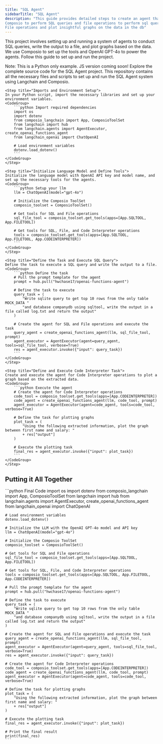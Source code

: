 ```yaml
---
title: "SQL Agent"
sidebarTitle: "SQL Agent"
description: "This guide provides detailed steps to create an agent that leverages 
Composio to perform SQL queries and file operations to perform sql queries and 
File operations and plot insightful graphs on the data in the db"
---
```


This project involves setting up and running a system of agents to conduct SQL queries, write the output to a file, and plot graphs based on the data. We use Composio to set up the tools and OpenAI GPT-4o to power the agents. Follow this guide to set up and run the project.

Note: This is a Python only example. JS version coming soon!
<Card color="#7bee0c" title="SQL Agent GitHub Repository" icon="github" href="https://git.new/SQLAgent">
  Explore the complete source code for the SQL Agent project. This repository contains all the necessary files and scripts to set up and run the SQL Agent system using Langchain and Composio.
  <CardBody>
  </CardBody>
</Card>

<Steps>

    <Step title="Imports and Environment Setup">
    In your Python script, import the necessary libraries and set up your environment variables.
    <CodeGroup>
        ```python Import required dependencies
        import os
        import dotenv
        from composio_langchain import App, ComposioToolSet
        from langchain import hub
        from langchain.agents import AgentExecutor, create_openai_functions_agent
        from langchain_openai import ChatOpenAI

        # Load environment variables
        dotenv.load_dotenv()
        ```
    </CodeGroup>
    </Step>

    <Step title="Initialize Language Model and Define Tools">
    Initialize the language model with OpenAI API key and model name, and set up the necessary tools for the agents.
    <CodeGroup>
        ```python Setup your llm 
        llm = ChatOpenAI(model="gpt-4o")

        # Initialize the Composio ToolSet
        composio_toolset = ComposioToolSet()

        # Get tools for SQL and File operations
        sql_file_tool = composio_toolset.get_tools(apps=[App.SQLTOOL, App.FILETOOL])

        # Get tools for SQL, File, and Code Interpreter operations
        tools = composio_toolset.get_tools(apps=[App.SQLTOOL, App.FILETOOL, App.CODEINTERPRETER])
        ```
    </CodeGroup>
    </Step>

    <Step title="Define the Task and Execute SQL Query">
    Define the task to execute a SQL query and write the output to a file.
    <CodeGroup>
        ```python Define the task
        # Pull the prompt template for the agent
        prompt = hub.pull("hwchase17/openai-functions-agent")

        # Define the task to execute
        query_task = (
            "Write sqlite query to get top 10 rows from the only table MOCK_DATA "
            "and database companydb using sqltool, write the output in a file called log.txt and return the output"
        )

        # Create the agent for SQL and File operations and execute the task
        query_agent = create_openai_functions_agent(llm, sql_file_tool, prompt)
        agent_executor = AgentExecutor(agent=query_agent, tools=sql_file_tool, verbose=True)
        res = agent_executor.invoke({"input": query_task})
        ```
    </CodeGroup>
    </Step>

    <Step title="Define and Execute Code Interpreter Task">
    Create and execute the agent for Code Interpreter operations to plot a graph based on the extracted data.
    <CodeGroup>
        ```python Execute the agent
        # Create the agent for Code Interpreter operations
        code_tool = composio_toolset.get_tools(apps=[App.CODEINTERPRETER])
        code_agent = create_openai_functions_agent(llm, code_tool, prompt)
        agent_executor = AgentExecutor(agent=code_agent, tools=code_tool, verbose=True)

        # Define the task for plotting graphs
        plot_task = (
            "Using the following extracted information, plot the graph between first name and salary: "
            + res["output"]
        )

        # Execute the plotting task
        final_res = agent_executor.invoke({"input": plot_task})
        ```
    </CodeGroup>
    </Step>

</Steps>

## Putting it All Together
<CodeGroup>
    ```python Final Code
    import os
    import dotenv
    from composio_langchain import App, ComposioToolSet
    from langchain import hub
    from langchain.agents import AgentExecutor, create_openai_functions_agent
    from langchain_openai import ChatOpenAI

    # Load environment variables
    dotenv.load_dotenv()

    # Initialize the LLM with the OpenAI GPT-4o model and API key
    llm = ChatOpenAI(model="gpt-4o")

    # Initialize the Composio ToolSet
    composio_toolset = ComposioToolSet()

    # Get tools for SQL and File operations
    sql_file_tool = composio_toolset.get_tools(apps=[App.SQLTOOL, App.FILETOOL])

    # Get tools for SQL, File, and Code Interpreter operations
    tools = composio_toolset.get_tools(apps=[App.SQLTOOL, App.FILETOOL, App.CODEINTERPRETER])

    # Pull the prompt template for the agent
    prompt = hub.pull("hwchase17/openai-functions-agent")

    # Define the task to execute
    query_task = (
        "Write sqlite query to get top 10 rows from the only table MOCK_DATA "
        "and database companydb using sqltool, write the output in a file called log.txt and return the output"
    )

    # Create the agent for SQL and File operations and execute the task
    query_agent = create_openai_functions_agent(llm, sql_file_tool, prompt)
    agent_executor = AgentExecutor(agent=query_agent, tools=sql_file_tool, verbose=True)
    res = agent_executor.invoke({"input": query_task})

    # Create the agent for Code Interpreter operations
    code_tool = composio_toolset.get_tools(apps=[App.CODEINTERPRETER])
    code_agent = create_openai_functions_agent(llm, code_tool, prompt)
    agent_executor = AgentExecutor(agent=code_agent, tools=code_tool, verbose=True)

    # Define the task for plotting graphs
    plot_task = (
        "Using the following extracted information, plot the graph between first name and salary: "
        + res["output"]
    )

    # Execute the plotting task
    final_res = agent_executor.invoke({"input": plot_task})

    # Print the final result
    print(final_res)
    ```

</CodeGroup>
